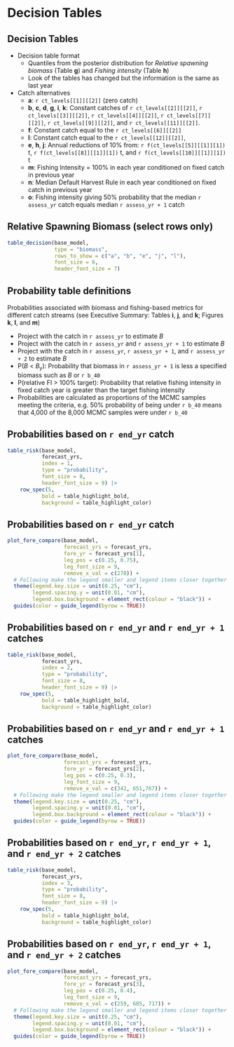 # Decision Tables

## Decision Tables

* Decision table format
  - Quantiles from the posterior distribution for *Relative spawning biomass*
    (Table **g**) and *Fishing intensity* (Table **h**)
  - Look of the tables has changed but the information is the same as last year
  
* Catch alternatives
  - **a**: `r ct_levels[[1]][[2]]` (zero catch)
  - **b**, **c**, **d**, **g**, **i**, **k**: Constant catches of
    `r ct_levels[[2]][[2]]`, `r ct_levels[[3]][[2]]`,
    `r ct_levels[[4]][[2]]`, `r ct_levels[[7]][[2]]`,
    `r ct_levels[[9]][[2]]`, and `r ct_levels[[11]][[2]]`.
  - **f**: Constant catch equal to the `r ct_levels[[6]][[2]]`
  - **l**: Constant catch equal to the `r ct_levels[[12]][[2]]`,
  - **e**, **h**, **j**: Annual reductions of 10% from:
        `r f(ct_levels[[5]][[1]][1])` t,
        `r f(ct_levels[[8]][[1]][1])` t, and
        `r f(ct_levels[[10]][[1]][1])` t
  - **m**: Fishing Intensity = 100% in each year conditioned on fixed catch
       in previous year
  - **n**: Median Default Harvest Rule in each year conditioned on fixed catch
         in previous year
  - **o**: Fishing intensity giving 50% probability that the median
         `r assess_yr` catch equals median `r assess_yr + 1` catch

## Relative Spawning Biomass (select rows only)
```r

table_decision(base_model,
               type = "biomass",
               rows_to_show = c("a", "b", "e", "j", "l"),
               font_size = 6,
               header_font_size = 7)
```

## Probability table definitions

Probabilities associated with biomass and fishing-based metrics for different
catch streams (see Executive Summary: Tables **i**, **j**, and **k**;
Figures **k**, **l**, and **m**)

* Project with the catch in `r assess_yr` to estimate *B*\textsubscript{`r assess_yr + 1`}
* Project with the catch in `r assess_yr` and `r assess_yr + 1` to estimate
  *B*\textsubscript{`r assess_yr + 2`}
* Project with the catch in `r assess_yr`, `r assess_yr + 1`, and `r assess_yr + 2`
  to estimate *B*\textsubscript{`r assess_yr + 3`}
* P(*B*\textsubscript{`r assess_yr + 1`} < *B*~y~): Probability that biomass in
  `r assess_yr + 1` is less a specified biomass such as
  *B*\textsubscript{`r assess_yr`} or `r b_40`
* P(relative FI > 100% target): Probability that relative fishing intensity
  in fixed catch year is greater than the target fishing intensity
* Probabilities are calculated as proportions of the MCMC samples meeting
  the criteria, e.g. 50% probability of being under `r b_40` means that
  4,000 of the 8,000 MCMC samples were under `r b_40`

## Probabilities based on `r end_yr` catch

```r

table_risk(base_model,
           forecast_yrs,
           index = 1,
           type = "probability",
           font_size = 8,
           header_font_size = 9) |> 
    row_spec(5,
           bold = table_highlight_bold,
           background = table_highlight_color)
```

## Probabilities based on `r end_yr` catch
```r

plot_fore_compare(base_model,
                  forecast_yrs = forecast_yrs,
                  fore_yr = forecast_yrs[1],
                  leg_pos = c(0.25, 0.75),
                  leg_font_size = 9,
                  remove_x_val = c(270)) +
  # Following make the legend smaller and legend items closer together
  theme(legend.key.size = unit(0.25, "cm"),
        legend.spacing.y = unit(0.01, "cm"),
        legend.box.background = element_rect(colour = "black")) +
  guides(color = guide_legend(byrow = TRUE))
```

## Probabilities based on `r end_yr` and `r end_yr + 1` catches
```r

table_risk(base_model,
           forecast_yrs,
           index = 2,
           type = "probability",
           font_size = 8,
           header_font_size = 9) |> 
    row_spec(5,
           bold = table_highlight_bold,
           background = table_highlight_color)
```

## Probabilities based on `r end_yr` and `r end_yr + 1` catches
```r

plot_fore_compare(base_model,
                  forecast_yrs = forecast_yrs,
                  fore_yr = forecast_yrs[2],
                  leg_pos = c(0.25, 0.3),
                  leg_font_size = 9,
                  remove_x_val = c(342, 651,767)) +
  # Following make the legend smaller and legend items closer together
  theme(legend.key.size = unit(0.25, "cm"),
        legend.spacing.y = unit(0.01, "cm"),
        legend.box.background = element_rect(colour = "black")) +
  guides(color = guide_legend(byrow = TRUE))
```

## Probabilities based on `r end_yr`, `r end_yr + 1`, and `r end_yr + 2` catches
```r

table_risk(base_model,
           forecast_yrs,
           index = 3,
           type = "probability",
           font_size = 8,
           header_font_size = 9) |> 
    row_spec(5,
           bold = table_highlight_bold,
           background = table_highlight_color)
```
## Probabilities based on `r end_yr`, `r end_yr + 1`, and `r end_yr + 2` catches
```r

plot_fore_compare(base_model,
                  forecast_yrs = forecast_yrs,
                  fore_yr = forecast_yrs[3],
                  leg_pos = c(0.25, 0.4),
                  leg_font_size = 9,
                  remove_x_val = c(259, 605, 717)) +
  # Following make the legend smaller and legend items closer together
  theme(legend.key.size = unit(0.25, "cm"),
        legend.spacing.y = unit(0.01, "cm"),
        legend.box.background = element_rect(colour = "black")) +
  guides(color = guide_legend(byrow = TRUE))
```


